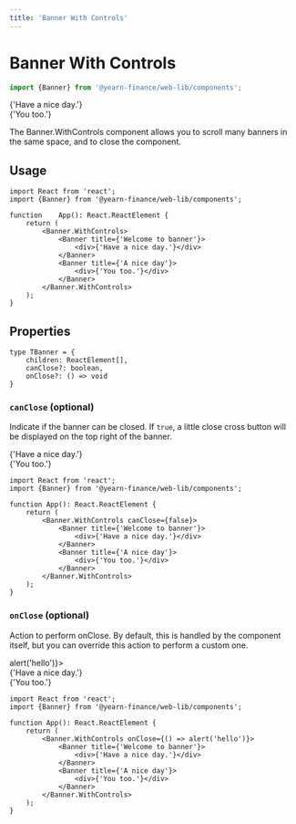 ```yaml
---
title: 'Banner With Controls'
---
```



# Banner With Controls
```ts
import {Banner} from '@yearn-finance/web-lib/components';
```

<CodeExample>
	<div className={'w-3/4'}>
		<Banner.WithControls>
			<Banner title={'Welcome to banner'}>
				<div>{'Have a nice day.'}</div>
			</Banner>
			<Banner title={'A nice day'}>
				<div>{'You too.'}</div>
			</Banner>
		</Banner.WithControls>
	</div>
</CodeExample>

The Banner.WithControls component allows you to scroll many banners in the same space, and to close the component.

## Usage
```tsx
import React from 'react';
import {Banner} from '@yearn-finance/web-lib/components';

function	App(): React.ReactElement {
	return (
		<Banner.WithControls>
			<Banner title={'Welcome to banner'}>
				<div>{'Have a nice day.'}</div>
			</Banner>
			<Banner title={'A nice day'}>
				<div>{'You too.'}</div>
			</Banner>
		</Banner.WithControls>
	);
}
```

## Properties
```tsx
type TBanner = {
	children: ReactElement[],
	canClose?: boolean,
	onClose?: () => void
}
```

### `canClose` (optional)
Indicate if the banner can be closed. If `true`, a little close cross button will be displayed on the top right of the banner.

<CodeExample>
	<div className={'w-3/4'}>
		<Banner.WithControls canClose={false}>
			<Banner title={'Welcome to banner'}>
				<div>{'Have a nice day.'}</div>
			</Banner>
			<Banner title={'A nice day'}>
				<div>{'You too.'}</div>
			</Banner>
		</Banner.WithControls>
	</div>
</CodeExample>

```tsx {6}
import React from 'react';
import {Banner} from '@yearn-finance/web-lib/components';

function App(): React.ReactElement {
	return (
		<Banner.WithControls canClose={false}>
			<Banner title={'Welcome to banner'}>
				<div>{'Have a nice day.'}</div>
			</Banner>
			<Banner title={'A nice day'}>
				<div>{'You too.'}</div>
			</Banner>
		</Banner.WithControls>
	);
}
```

### `onClose` (optional)
Action to perform onClose. By default, this is handled by the component itself, but you can override this action to perform a custom one.

<CodeExample>
	<div className={'w-3/4'}>
		<Banner.WithControls onClose={() => alert('hello')}>
			<Banner title={'Welcome to banner'}>
				<div>{'Have a nice day.'}</div>
			</Banner>
			<Banner title={'A nice day'}>
				<div>{'You too.'}</div>
			</Banner>
		</Banner.WithControls>
	</div>
</CodeExample>

```tsx {6}
import React from 'react';
import {Banner} from '@yearn-finance/web-lib/components';

function App(): React.ReactElement {
	return (
		<Banner.WithControls onClose={() => alert('hello')}>
			<Banner title={'Welcome to banner'}>
				<div>{'Have a nice day.'}</div>
			</Banner>
			<Banner title={'A nice day'}>
				<div>{'You too.'}</div>
			</Banner>
		</Banner.WithControls>
	);
}
```